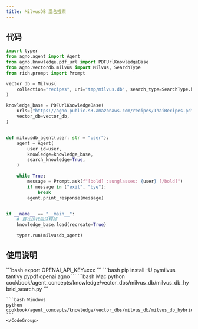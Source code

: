 ```yaml
---
title: MilvusDB 混合搜索
---
```

## 代码

```python cookbook/agent_concepts/knowledge/vector_dbs/milvus_db/milvus_db_hybrid_search.py
import typer
from agno.agent import Agent
from agno.knowledge.pdf_url import PDFUrlKnowledgeBase
from agno.vectordb.milvus import Milvus, SearchType
from rich.prompt import Prompt

vector_db = Milvus(
    collection="recipes", uri="tmp/milvus.db", search_type=SearchType.hybrid
)

knowledge_base = PDFUrlKnowledgeBase(
    urls=["https://agno-public.s3.amazonaws.com/recipes/ThaiRecipes.pdf"],
    vector_db=vector_db,
)


def milvusdb_agent(user: str = "user"):
    agent = Agent(
        user_id=user,
        knowledge=knowledge_base,
        search_knowledge=True,
    )

    while True:
        message = Prompt.ask(f"[bold] :sunglasses: {user} [/bold]")
        if message in ("exit", "bye"):
            break
        agent.print_response(message)


if __name__ == "__main__":
    # 首次运行后注释掉
    knowledge_base.load(recreate=True)

    typer.run(milvusdb_agent)
```

## 使用说明

<Steps>
  <Snippet file="create-venv-step.mdx" />

  <Step title="设置您的 API 密钥">
    ```bash
    export OPENAI_API_KEY=xxx
    ```
  </Step>

  <Step title="安装库">
    ```bash
    pip install -U pymilvus tantivy pypdf openai agno
    ```
  </Step>

  <Step title="运行智能体">
    <CodeGroup>
    ```bash Mac
    python cookbook/agent_concepts/knowledge/vector_dbs/milvus_db/milvus_db_hybrid_search.py
    ```

    ```bash Windows
    python cookbook/agent_concepts/knowledge/vector_dbs/milvus_db/milvus_db_hybrid_search.py
    ```
    </CodeGroup>
  </Step>
</Steps>